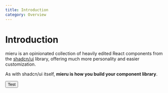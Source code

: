```yaml
---
title: Introduction
category: Overview
---
```


# Introduction

mieru is an opinionated collection of heavily edited React components from the [shadcn/ui](https://ui.shadcn.com/) library, offering much more personality and easier customization.

As with shadcn/ui itself, **mieru is how you build your component library**.

<Button>Test</Button>
